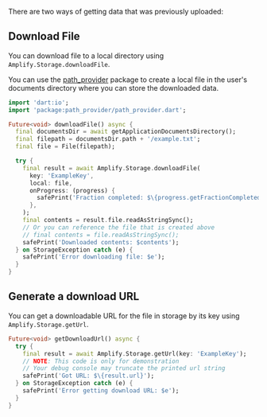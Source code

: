 There are two ways of getting data that was previously uploaded:

## Download File

You can download file to a local directory using `Amplify.Storage.downloadFile`.

You can use the [path_provider](https://pub.dev/packages/path_provider) package to create a local file in the user's documents directory where you can store the downloaded data.

```dart
import 'dart:io';
import 'package:path_provider/path_provider.dart';

Future<void> downloadFile() async {
  final documentsDir = await getApplicationDocumentsDirectory();
  final filepath = documentsDir.path + '/example.txt';
  final file = File(filepath);

  try {
    final result = await Amplify.Storage.downloadFile(
      key: 'ExampleKey',
      local: file,
      onProgress: (progress) {
        safePrint('Fraction completed: $\{progress.getFractionCompleted()}');
      },
    );
    final contents = result.file.readAsStringSync();
    // Or you can reference the file that is created above
    // final contents = file.readAsStringSync();
    safePrint('Downloaded contents: $contents');
  } on StorageException catch (e) {
    safePrint('Error downloading file: $e');
  }
}
```

## Generate a download URL

You can get a downloadable URL for the file in storage by its key using `Amplify.Storage.getUrl`.

```dart
Future<void> getDownloadUrl() async {
  try {
    final result = await Amplify.Storage.getUrl(key: 'ExampleKey');
    // NOTE: This code is only for demonstration
    // Your debug console may truncate the printed url string
    safePrint('Got URL: $\{result.url}');
  } on StorageException catch (e) {
    safePrint('Error getting download URL: $e');
  }
}
```
